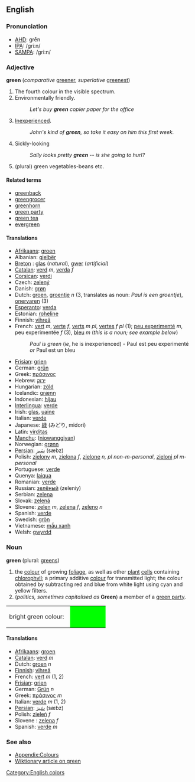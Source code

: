 ==English==

===Pronunciation===
*[[w:AHD|AHD]]: grēn
*[[w:IPA|IPA]]: /griːn/
*[[w:SAMPA|SAMPA]]: /gri:n/

===Adjective===
'''green''' (''comparative'' [[greener]], ''superlative'' [[greenest]])

# The fourth colour in the visible spectrum.
# Environmentally friendly.
#:''Let's buy '''green''' copier paper for the office''
# [[Inexperienced]].
#:''John's kind of '''green''', so take it easy on him this first week.''
# Sickly-looking
#:''Sally looks pretty '''green''' -- is she going to hurl?''
#(plural) green vegetables-beans etc.

====Related terms====
*[[greenback]]
*[[greengrocer]]
*[[greenhorn]]
*[[green party]]
*[[green tea]]
*[[evergreen]]

====Translations====
* [[Afrikaans]]: [[groen]]
* Albanian: [[gjelbër]]
* [[Breton]] : [[glas]] (''natural''), [[gwer]] (''artificial'')
* [[Catalan]]: [[verd]] ''m'', [[verda]] ''f''
* [[Corsican]]: [[verdi]]
* Czech: [[zelený]]
* Danish: [[grøn]]
* Dutch: [[groen]], [[groentje]] ''n'' (3, translates as noun: ''Paul is een groentje''), [[onervaren]] (3)
* [[Esperanto]]: [[verda]]
* Estonian: [[roheline]]
* Finnish: [[vihreä]]
* French: [[vert]] ''m'', [[verte]] ''f'', [[verts]] ''m pl'', [[vertes]] ''f pl'' (1); [[peu experimenté]] ''m'', peu experimentée ''f'' (3), [[bleu]] ''m'' (''this is a noun; see example below'')
*:''Paul is green'' (''ie'', he is inexperienced) - Paul est peu experimenté ''or'' Paul est un bleu
* [[Frisian]]: [[grien]]
* German: [[grün]]
* Greek: [[πράσινος]]
* Hebrew: [[ירוק]]
* Hungarian: [[zöld]]
* Icelandic: [[grænn]]
* Indonesian: [[hijau]]
* [[Interlingua]]: [[verde]]
* Irish: [[glas]], [[uaine]]
* Italian: [[verde]]
* Japanese: [[緑]] (みどり, midori)
* Latin: [[virditas]]
* [[Manchu]]: ([[niowanggiyan]])
* Norwegian: [[grønn]]
* [[Persian]]: [[سَبز]] (sæbz)
* Polish: [[zielony]] ''m'', [[zielona]] ''f'', [[zielone]] ''n, pl non-m-personal'', [[zieloni]] ''pl m-personal''
* Portuguese: [[verde]]
* Quenya: [[laiqua]]
* Romanian: [[verde]]
* Russian: [[зелёный]] (zeleniy)
* Serbian: [[zelena]]
* Slovak: [[zelená]]
* Slovene: [[zelen]] ''m'', [[zelena]] ''f'', [[zeleno]] ''n''
* Spanish: [[verde]]
* Swedish: [[grön]]
* Vietnamese: [[mầu xanh]]
* Welsh: [[gwyrdd]]

===Noun===
'''green''' (plural: [[greens]])

#the [[color|colour]] of growing [[foliage]], as well as other [[plant]] [[cell]]s containing [[chlorophyll]]; a primary additive [[color|colour]] for transmitted light; the colour obtained by subtracting red and blue from white light using cyan and yellow filters.
#(''politics, sometimes capitalised as'' '''Green''') a member of a [[green party]].

<table><tr><td>bright green colour: &nbsp;</td>
<td bgcolor="#00FF00" width="80">&nbsp; </td></tr></table>

====Translations====
* [[Afrikaans]]: [[groen]]
* [[Catalan]]: [[verd]] ''m''
* Dutch: [[groen]] ''n''
* [[Finnish]]: [[vihreä]]
* French: [[vert]] ''m'' (1, 2)
* [[Frisian]]: [[grien]]
* German: [[Grün]] ''n''
* Greek: [[πράσινος]] ''m''
* Italian: [[verde]] ''m'' (1, 2)
* [[Persian]]: [[سَبز]] (sæbz)
* Polish: [[zieleń]] ''f''
* Slovene : [[zelena]] ''f''
* Spanish: [[verde]] ''m''

===See also===
*[[Wiktionary_Appendix:Colours|Appendix:Colours]]
*[[w:green|Wiktionary article on green]]

[[Category:English colors]]
